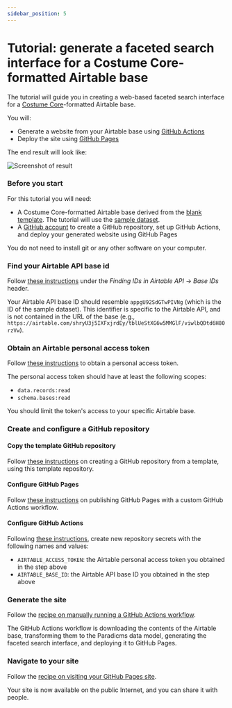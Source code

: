```yaml
---
sidebar_position: 5
---
```



# Tutorial: generate a faceted search interface for a Costume Core-formatted Airtable base

The tutorial will guide you in creating a web-based faceted search interface for a [Costume Core](http://www.ardenkirkland.com/costumecore/)-formatted Airtable base.

You will:
* Generate a website from your Airtable base using [GitHub Actions](https://github.com/features/actions)
* Deploy the site using [GitHub Pages](https://pages.github.com/)

The end result will look like:

![Screenshot of result](result.png)


### Before you start

For this tutorial you will need:

* A Costume Core-formatted Airtable base derived from the [blank template](https://airtable.com/shrqDSOg29079rbxb). The tutorial will use the [sample dataset](https://airtable.com/shryU3j5IXFxjrdEy).
* A [GitHub account](https://github.com/join) to create a GitHub repository, set up GitHub Actions, and deploy your generated website using GitHub Pages

You do not need to install git or any other software on your computer.


### Find your Airtable API base id

Follow [these instructions](https://support.airtable.com/docs/finding-airtable-ids#finding-ids-in-airtable-api) under the _Finding IDs in Airtable API_ -> _Base IDs_ header.

Your Airtable API base ID should resemble `appgU92SdGTwPIVNg` (which is the ID of the sample dataset). This identifier is specific to the Airtable API, and is not contained in the URL of the base (e.g., `https://airtable.com/shryU3j5IXFxjrdEy/tblUeStXG6w5MMGlF/viwlbQDtd6H80rzVw`).


### Obtain an Airtable personal access token

Follow [these instructions](https://support.airtable.com/docs/creating-and-using-api-keys-and-access-tokens#personal-access-tokens-basic-actions) to obtain a personal access token.

The personal access token should have at least the following scopes:

* `data.records:read`
* `schema.bases:read`

You should limit the token's access to your specific Airtable base.


### Create and configure a GitHub repository

#### Copy the template GitHub repository

Follow [these instructions](https://docs.github.com/en/repositories/creating-and-managing-repositories/creating-a-repository-from-a-template) on creating a GitHub repository from a template, using <AirtableGitHubTemplateRepositoryLink>this template repository</AirtableGitHubTemplateRepositoryLink>.

#### Configure GitHub Pages

Follow [these instructions](https://docs.github.com/en/pages/getting-started-with-github-pages/configuring-a-publishing-source-for-your-github-pages-site#publishing-with-a-custom-github-actions-workflow) on publishing GitHub Pages with a custom GitHub Actions workflow.

#### Configure GitHub Actions

Following [these instructions](https://docs.github.com/en/actions/security-guides/encrypted-secrets#creating-encrypted-secrets-for-a-repository), create new repository secrets with the following names and values:

* `AIRTABLE_ACCESS_TOKEN`: the Airtable personal access token you obtained in the step above
* `AIRTABLE_BASE_ID`: the Airtable API base ID you obtained in the step above


### Generate the site

Follow the [recipe on manually running a GitHub Actions workflow](/docs/recipes/run-github-ssg-workflow).

The GitHub Actions workflow is downloading the contents of the Airtable base, transforming them to the Paradicms data model, generating the faceted search interface, and deploying it to GitHub Pages.

### Navigate to your site

Follow the [recipe on visiting your GitHub Pages site](/docs/recipes/visit-github-pages).

Your site is now available on the public Internet, and you can share it with people.

